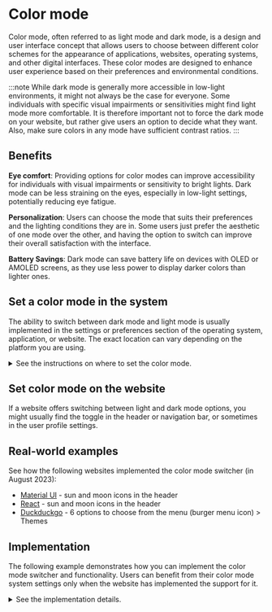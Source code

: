 
# Color mode

Color mode, often referred to as light mode and dark mode, is a design and user interface concept that allows users to choose between different color schemes for the appearance of applications, websites, operating systems, and other digital interfaces. These color modes are designed to enhance user experience based on their preferences and environmental conditions.

:::note
While dark mode is generally more accessible in low-light environments, it might not always be the case for everyone. Some individuals with specific visual impairments or sensitivities might find light mode more comfortable. It is therefore important not to force the dark mode on your website, but rather give users an option to decide what they want. Also, make sure colors in any mode have sufficient contrast ratios.
:::

## Benefits

**Eye comfort**: Providing options for color modes can improve accessibility for individuals with visual impairments or sensitivity to bright lights. Dark mode can be less straining on the eyes, especially in low-light settings, potentially reducing eye fatigue.

**Personalization**: Users can choose the mode that suits their preferences and the lighting conditions they are in. Some users just  prefer the aesthetic of one mode over the other, and having the option to switch can improve their overall satisfaction with the interface.

**Battery Savings**: Dark mode can save battery life on devices with OLED or AMOLED screens, as they use less power to display darker colors than lighter ones.

## Set a color mode in the system

The ability to switch between dark mode and light mode is usually implemented in the settings or preferences section of the operating system, application, or website. The exact location can vary depending on the platform you are using.

<details>
  <summary><span>See the instructions on where to set the color mode.</span></summary>
  <ul>
    <li><strong>Windows 10/11</strong>: Open Settings > Personalization > Colors, then pick a pre-existing theme in Choose your mode option.</li>
    <li><strong>macOS</strong>: Head to System Preferences > General and select the theme.</li>
    <li><strong>iOS</strong>: Go to Settings > Display & Brightness, then tap the theme.</li>
    <li><strong>Android</strong>: This will depend on your phone's manufacturer, but you can usually find it in the device's Display settings and choose the theme.</li>
  </ul>

  You should be able to find the settings at similar places as listed above when you use a different device, system, application, or version.
</details>

## Set color mode on the website

If a website offers switching between light and dark mode options, you might usually find the toggle in the header or navigation bar, or sometimes in the user profile settings.

## Real-world examples

See how the following websites implemented the color mode switcher (in August 2023):

- [Material UI](https://mui.com/) - sun and moon icons in the header
- [React](https://react.dev/) - sun and moon icons in the header
- [Duckduckgo](https://duckduckgo.com/) - 6 options to choose from the menu (burger menu icon) > Themes

## Implementation

The following example demonstrates how you can implement the color mode switcher and functionality. Users can benefit from their color mode system settings only when the website has implemented the support for it.

<details>
  <summary><span>See the implementation details.</span></summary>
  There is a color mode button users can activate and reveal the list of options:

  <ul>
    <li>Light mode</li>
    <li>Dark mode</li>
    <li>Use system setting</li>
  </ul>

  Setting either light or dark mode will switch the page to the respective theme mode. Setting the "Use system setting" will set the same theme users have chosen in their operating system theme settings.

  The theme value is read from/set to the localstorage. Also, the media query <code>prefers-color-mode</code> checks for user system preferences.

  Toggling between the light and dark modes switches the value in the <code>data-color-mode</code> attribute, which would usually be put on <code>html</code> or <code>body</code> elements.

  This creates a selector for CSS variables that switch color values for each mode, allowing multiple themes to have their own color settings. For instance:
  ```
[data-color-mode="light"] {
    --color-text: #2e2d2c;
    --color-bg: #fff;
}

[data-color-mode="dark"] {
    --color-text: #f6f6f6;
    --color-bg: #2e2d2c;
}
  ```

This is a basic implementation of color modes.
</details>

<PreviewWrapper title="Color mode implementation example" codeHref="https://codesandbox.io/s/color-mode-zmgmrx">
  <ColorMode />
</PreviewWrapper>
